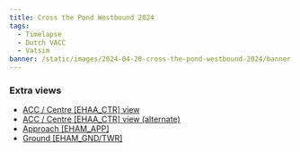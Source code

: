 ```yaml
---
title: Cross the Pond Westbound 2024
tags:
  - Timelapse
  - Dutch VACC
  - Vatsim
banner: /static/images/2024-04-20-cross-the-pond-westbound-2024/banner.png
---
```


<Youtube id="M5K-edUKwAc" />

### Extra views

- [ACC / Centre [EHAA_CTR] view](https://youtu.be/EWWLWcQ8jUQ)
- [ACC / Centre [EHAA_CTR] view (alternate)](https://youtu.be/DaDcOuirit0)
- [Approach [EHAM_APP]](https://youtu.be/yF6BeWNd6gw)
- [Ground [EHAM_GND/TWR]](https://youtu.be/Twhi08e4VwE)
